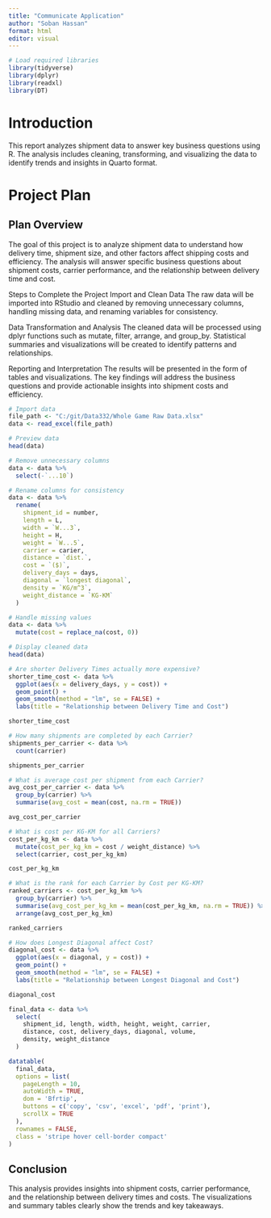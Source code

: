 ---
title: "Communicate Application"
author: "Soban Hassan"
format: html
editor: visual
---

```{r setup, include=FALSE}
# Load required libraries
library(tidyverse)
library(dplyr)
library(readxl)
library(DT)
```

# Introduction

This report analyzes shipment data to answer key business questions using R. The analysis includes cleaning, transforming, and visualizing the data to identify trends and insights in Quarto format.

# Project Plan

## Plan Overview

The goal of this project is to analyze shipment data to understand how delivery time, shipment size, and other factors affect shipping costs and efficiency. The analysis will answer specific business questions about shipment costs, carrier performance, and the relationship between delivery time and cost.

Steps to Complete the Project Import and Clean Data The raw data will be imported into RStudio and cleaned by removing unnecessary columns, handling missing data, and renaming variables for consistency.

Data Transformation and Analysis The cleaned data will be processed using dplyr functions such as mutate, filter, arrange, and group_by. Statistical summaries and visualizations will be created to identify patterns and relationships.

Reporting and Interpretation The results will be presented in the form of tables and visualizations. The key findings will address the business questions and provide actionable insights into shipment costs and efficiency.

```{r}
# Import data
file_path <- "C:/git/Data332/Whole Game Raw Data.xlsx"
data <- read_excel(file_path)

# Preview data
head(data)
```

```{r}
# Remove unnecessary columns
data <- data %>%
  select(-`...10`)

# Rename columns for consistency
data <- data %>%
  rename(
    shipment_id = number,
    length = L,
    width = `W...3`,
    height = H,
    weight = `W...5`,
    carrier = carier,
    distance = `dist.`,
    cost = `($)`,
    delivery_days = days,
    diagonal = `longest diagonal`,
    density = `KG/m^3`,
    weight_distance = `KG-KM`
  )

# Handle missing values
data <- data %>%
  mutate(cost = replace_na(cost, 0))

# Display cleaned data
head(data)
```

```{r}
# Are shorter Delivery Times actually more expensive?
shorter_time_cost <- data %>%
  ggplot(aes(x = delivery_days, y = cost)) +
  geom_point() +
  geom_smooth(method = "lm", se = FALSE) +
  labs(title = "Relationship between Delivery Time and Cost")

shorter_time_cost
```

```{r}
# How many shipments are completed by each Carrier?
shipments_per_carrier <- data %>%
  count(carrier)

shipments_per_carrier
```

```{r}
# What is average cost per shipment from each Carrier?
avg_cost_per_carrier <- data %>%
  group_by(carrier) %>%
  summarise(avg_cost = mean(cost, na.rm = TRUE))

avg_cost_per_carrier
```

```{r}
# What is cost per KG-KM for all Carriers?
cost_per_kg_km <- data %>%
  mutate(cost_per_kg_km = cost / weight_distance) %>%
  select(carrier, cost_per_kg_km)

cost_per_kg_km
```

```{r}
# What is the rank for each Carrier by Cost per KG-KM?
ranked_carriers <- cost_per_kg_km %>%
  group_by(carrier) %>%
  summarise(avg_cost_per_kg_km = mean(cost_per_kg_km, na.rm = TRUE)) %>%
  arrange(avg_cost_per_kg_km)

ranked_carriers
```

```{r}
# How does Longest Diagonal affect Cost?
diagonal_cost <- data %>%
  ggplot(aes(x = diagonal, y = cost)) +
  geom_point() +
  geom_smooth(method = "lm", se = FALSE) +
  labs(title = "Relationship between Longest Diagonal and Cost")

diagonal_cost
```

```{r}
final_data <- data %>%
  select(
    shipment_id, length, width, height, weight, carrier, 
    distance, cost, delivery_days, diagonal, volume, 
    density, weight_distance
  )

datatable(
  final_data,
  options = list(
    pageLength = 10,
    autoWidth = TRUE,
    dom = 'Bfrtip',
    buttons = c('copy', 'csv', 'excel', 'pdf', 'print'),
    scrollX = TRUE
  ),
  rownames = FALSE,
  class = 'stripe hover cell-border compact'
)
```

## Conclusion

This analysis provides insights into shipment costs, carrier performance, and the relationship between delivery times and costs. The visualizations and summary tables clearly show the trends and key takeaways.
